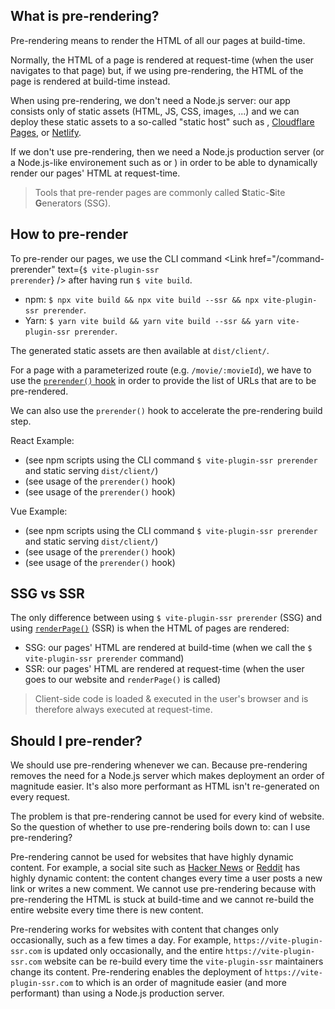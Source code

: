
## What is pre-rendering?

Pre-rendering means to render the HTML of all our pages at build-time.

Normally, the HTML of a page is rendered at request-time
(when the user navigates to that page) but,
if we using pre-rendering, the HTML of the page is rendered at build-time instead.

When using pre-rendering, we don't need a Node.js server: our app consists only of static assets (HTML, JS, CSS, images, ...)
and we can deploy these static assets to a so-called "static host" such as <Link href="/github-pages" text="GitHub Pages" />, [Cloudflare Pages](/cloudflare-pages), or [Netlify](/netlify).

If we don't use pre-rendering, then we need a Node.js production server (or a Node.js-like environement such as <Link href="/cloudflare-workers" text="Cloudflare Workers" /> or <Link href="/vercel" text="Vercel" />) in order to be able to dynamically render our pages' HTML at request-time.

> Tools that pre-render pages are commonly called <b>S</b>tatic-<b>S</b>ite <b>G</b>enerators (SSG).

## How to pre-render

To pre-render our pages, we use the CLI command <Link href="/command-prerender" text={<code>$ vite-plugin-ssr prerender</code>} /> after having run `$ vite build`.
 - npm: `$ npx vite build && npx vite build --ssr && npx vite-plugin-ssr prerender`.
 - Yarn: `$ yarn vite build && yarn vite build --ssr && yarn vite-plugin-ssr prerender`.

The generated static assets are then available at `dist/client/`.

For a page with a parameterized route (e.g. `/movie/:movieId`), we have to use the [`prerender()` hook](/prerender) in order to provide the list of URLs that are to be pre-rendered.

We can also use the `prerender()` hook to accelerate the pre-rendering build step.

React Example:
 - <RepoLink path='/examples/react-full/package.json' /> (see npm scripts using the CLI command <code>$ vite-plugin-ssr prerender</code> and static serving <code>dist/client/</code>)
 - <RepoLink path='/examples/react-full/pages/hello/index.page.server.ts' /> (see usage of the <code>prerender()</code> hook)
 - <RepoLink path='/examples/react-full/pages/star-wars/index.page.server.ts' /> (see usage of the <code>prerender()</code> hook)

Vue Example:
 - <RepoLink path='/examples/vue-full/package.json' /> (see npm scripts using the CLI command <code>$ vite-plugin-ssr prerender</code> and static serving <code>dist/client/</code>)
 - <RepoLink path='/examples/vue-full/pages/hello/index.page.server.ts' /> (see usage of the <code>prerender()</code> hook)
 - <RepoLink path='/examples/vue-full/pages/star-wars/index.page.server.ts' /> (see usage of the <code>prerender()</code> hook)


## SSG vs SSR

The only difference between using `$ vite-plugin-ssr prerender` (SSG) and using [`renderPage()`](/createPageRenderer) (SSR) is when the HTML of pages are rendered:
- SSG: our pages' HTML are rendered at build-time (when we call the `$ vite-plugin-ssr prerender` command)
- SSR: our pages' HTML are rendered at request-time (when the user goes to our website and `renderPage()` is called)

> Client-side code is loaded & executed in the user's browser and is therefore always executed at request-time.


## Should I pre-render?

We should use pre-rendering whenever we can. Because pre-rendering removes the need for a Node.js server which makes deployment an order of magnitude easier. It's also more performant as HTML isn't re-generated on every request.

The problem is that pre-rendering cannot be used for every kind of website. So the question of whether to use pre-rendering boils down to: can I use pre-rendering?

Pre-rendering cannot be used for websites that have highly dynamic content. For example, a social site such as [Hacker News](https://news.ycombinator.com/) or [Reddit](https://www.reddit.com/) has highly dynamic content: the content changes every time a user posts a new link or writes a new comment. We cannot use pre-rendering because with pre-rendering the HTML is stuck at build-time and we cannot re-build the entire website every time there is new content.

Pre-rendering works for websites with content that changes only occasionally, such as a few times a day. For example, `https://vite-plugin-ssr.com` is updated only occasionally, and the entire `https://vite-plugin-ssr.com` website can be re-build every time the `vite-plugin-ssr` maintainers change its content. Pre-rendering enables the deployment of `https://vite-plugin-ssr.com` to <Link href="/github-pages" text="GitHub Pages" /> which is an order of magnitude easier (and more performant) than using a Node.js production server.


